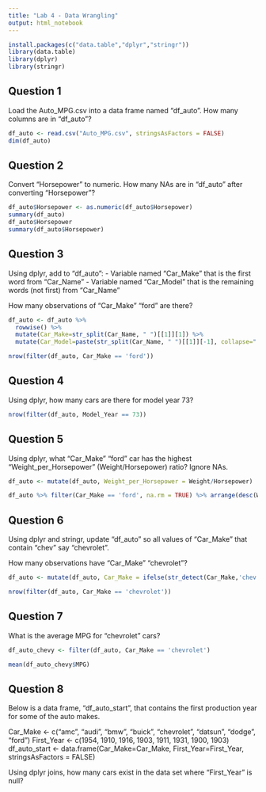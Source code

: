 ```yaml
---
title: "Lab 4 - Data Wrangling"
output: html_notebook
---
```


```r
install.packages(c("data.table","dplyr","stringr"))
library(data.table)
library(dplyr)
library(stringr)
```

## Question 1

Load the Auto_MPG.csv into a data frame named "df_auto". How many columns are in "df_auto"?

```r
df_auto <- read.csv("Auto_MPG.csv", stringsAsFactors = FALSE)
dim(df_auto)
```

## Question 2

Convert "Horsepower" to numeric. How many NAs are in "df_auto" after converting "Horsepower"?

```r
df_auto$Horsepower <- as.numeric(df_auto$Horsepower)
summary(df_auto)
df_auto$Horsepower
summary(df_auto$Horsepower)
```

## Question 3

Using dplyr, add to "df_auto":
- Variable named "Car_Make" that is the first word from "Car_Name"
- Variable named "Car_Model" that is the remaining words (not first) from "Car_Name"

How many observations of "Car_Make" "ford" are there?

```r
df_auto <- df_auto %>%
  rowwise() %>% 
  mutate(Car_Make=str_split(Car_Name, " ")[[1]][1]) %>%
  mutate(Car_Model=paste(str_split(Car_Name, " ")[[1]][-1], collapse=" "))

nrow(filter(df_auto, Car_Make == 'ford'))

```

## Question 4

Using dplyr, how many cars are there for model year 73?

```r
nrow(filter(df_auto, Model_Year == 73))
```

## Question 5

Using dplyr, what "Car_Make" "ford" car has the highest "Weight_per_Horsepower" (Weight/Horsepower) ratio? Ignore NAs.

```r
df_auto <- mutate(df_auto, Weight_per_Horsepower = Weight/Horsepower)

df_auto %>% filter(Car_Make == 'ford', na.rm = TRUE) %>% arrange(desc(Weight_per_Horsepower))
```

## Question 6

Using dplyr and stringr, update "df_auto" so all values of "Car_Make" that contain "chev" say "chevrolet".

How many observations have "Car_Make" "chevrolet"?

```r
df_auto <- mutate(df_auto, Car_Make = ifelse(str_detect(Car_Make,'chev'), 'chevrolet', Car_Make))

nrow(filter(df_auto, Car_Make == 'chevrolet'))

```

## Question 7

What is the average MPG for "chevrolet" cars?

```r
df_auto_chevy <- filter(df_auto, Car_Make == 'chevrolet')

mean(df_auto_chevy$MPG)

```

## Question 8

Below is a data frame, "df_auto_start", that contains the first production year for some of the auto makes.

  Car_Make <- c("amc", "audi", "bmw", "buick", "chevrolet", "datsun", "dodge", "ford")
  First_Year <- c(1954, 1910, 1916, 1903, 1911, 1931, 1900, 1903)
  df_auto_start <- data.frame(Car_Make=Car_Make, First_Year=First_Year, stringsAsFactors = FALSE)

Using dplyr joins, how many cars exist in the data set where "First_Year" is null?

```r

```



